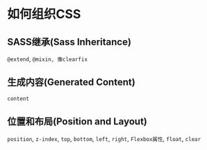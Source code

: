 
# 如何组织CSS

## SASS继承(Sass Inheritance)
`@extend`, `@mixin, 像clearfix`

## 生成内容(Generated Content)
`content`

## 位置和布局(Position and Layout)
`position`, `z-index`, `top`, `bottom`, `left`, `right`, `Flexbox属性`, `float`, `clear`
